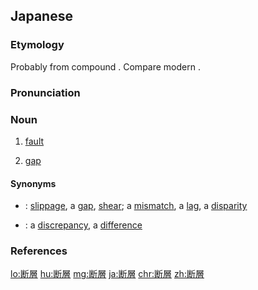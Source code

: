 ==Japanese==
{{ja-kanjitab|だん|そう|yomi=o}}

===Etymology===
Probably from {{etyl|ltc|ja|sort=たんそう'}} compound {{m|zh|斷層|tr=dwan<sup>X</sup> dzong|lit=be cut in two + double; layer}}. Compare modern {{etyl|cmn|-}} {{zh-l|斷層|tr=duàncéng|geologic fault}}.

===Pronunciation===
{{ja-pron|yomi=o|だんそう|acc=0|acc_ref=DJR}}

===Noun===
{{ja-noun|だんそう|kyu=斷層}}

# {{lb|ja|seismology|geology|sort=たんそう'}} [[fault]]
# {{qualifier|figuratively}} [[gap]]
#: {{ja-usex|世代間の'''断層'''|せだい かん の '''だんそう'''|generation '''gap'''}}

====Synonyms====
* {{ja-r|ずれ}}: {{qualifier|physical}} [[slippage]], a [[gap]], [[shear]]; {{qualifier|metaphorical}} a [[mismatch]], a [[lag]], a [[disparity]]
* {{ja-r|食い違い|くいちがい}}: a [[discrepancy]], a [[difference]] {{qualifier|of opinion}}

===References===
<references/>

[[lo:断層]]
[[hu:断層]]
[[mg:断層]]
[[ja:断層]]
[[chr:断層]]
[[zh:断層]]